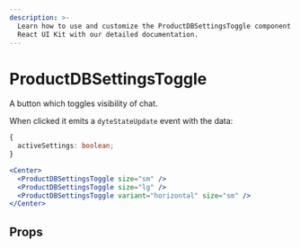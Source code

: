 ```yaml
---
description: >-
  Learn how to use and customize the ProductDBSettingsToggle component in ProductDB's
  React UI Kit with our detailed documentation.
---
```


# ProductDBSettingsToggle

A button which toggles visibility of chat.

When clicked it emits a `dyteStateUpdate` event with the data:

```ts
{
  activeSettings: boolean;
}
```

```jsx live
<Center>
  <ProductDBSettingsToggle size="sm" />
  <ProductDBSettingsToggle size="lg" />
  <ProductDBSettingsToggle variant="horizontal" size="sm" />
</Center>
```

## Props

<PropsTable of="productdb-settings-toggle" />

<head>
  <title>React UI Kit ProductDBSettingsToggle</title>
</head>
